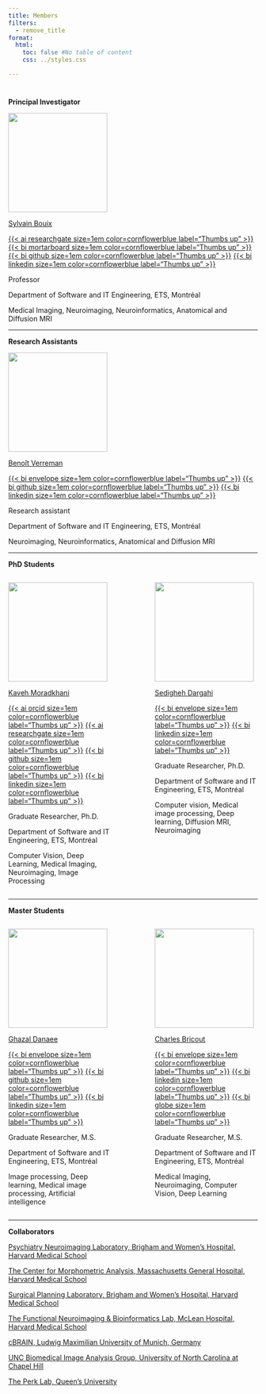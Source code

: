 ```yaml
---
title: Members
filters:
  - remove_title
format:
  html:
    toc: false #No table of content
    css: ../styles.css

---
```


# {.centering .unnumbered .unlisted}

[**Principal Investigator**]{.text-style-1} 

<!-- Lab Director -->
![](../images/people_faces/SB_round.png){width=200}

[Sylvain Bouix](https://sbouix.github.io/){target="_blank"} 

[{{< ai researchgate size=1em color=cornflowerblue label="Thumbs up" >}}](https://www.researchgate.net/profile/Sylvain-Bouix){target="_blank"}
[{{< bi mortarboard size=1em color=cornflowerblue label="Thumbs up" >}}](https://www.etsmtl.ca/recherche/professeurs-chercheurs/sbouix/){target="_blank"} 
[{{< bi github size=1em color=cornflowerblue label="Thumbs up" >}}](https://github.com/sbouix){target="_blank"} 
[{{< bi linkedin size=1em color=cornflowerblue label="Thumbs up" >}}](https://www.linkedin.com/search/results/all/?fetchDeterministicClustersOnly=true&heroEntityKey=urn%3Ali%3Afsd_profile%3AACoAAAE54G0B9SjSTi14XXga3b5V66C7b9BTXFI&keywords=sylvain%20bouix&origin=RICH_QUERY_TYPEAHEAD_HISTORY&position=0&searchId=90ed282e-d341-4c4e-8b36-131ab83ec6ea&sid=nWS){target="_blank"} 

Professor

Department of Software and IT Engineering, ETS, Montréal

Medical Imaging, Neuroimaging, Neuroinformatics, Anatomical and Diffusion MRI

<!--
<img src="../images/people_faces/sylvain_bouix.jpg" style="height: 100%; width: 100%; object-fit: contain" onclick="window.open('https://sbouix.github.io/', 'blank');"/>
-->

----

[**Research Assistants**]{.text-style-1}

![](../images/people_faces/BV_round.png){width=200}

[Benoît Verreman](https://www.linkedin.com/in/benoitverreman/){target="_blank"} 

[{{< bi envelope size=1em color=cornflowerblue label="Thumbs up" >}}](benverreman@gmail.com){target="_blank"}
[{{< bi github size=1em color=cornflowerblue label="Thumbs up" >}}](https://github.com/bverreman){target="_blank"} 
[{{< bi linkedin size=1em color=cornflowerblue label="Thumbs up" >}}](https://www.linkedin.com/in/benoitverreman/){target="_blank"} 

Research assistant

Department of Software and IT Engineering, ETS, Montréal

Neuroimaging, Neuroinformatics, Anatomical and Diffusion MRI

----

[**PhD Students**]{.text-style-1}

:::: {.columns}

::: {.column width="45%"}
![](../images/people_faces/KM_round.png){width=200}

[Kaveh Moradkhani](https://kaveh-moradkhani.github.io){target="_blank"} 
<!--https://jpswalsh.github.io/academicons/-->

[{{< ai orcid size=1em color=cornflowerblue label="Thumbs up" >}}](https://orcid.org/0009-0002-4372-073X){target="_blank"}
[{{< ai researchgate size=1em color=cornflowerblue label="Thumbs up" >}}](https://www.researchgate.net/profile/Kaveh-Moradkhani){target="_blank"} 
[{{< bi github size=1em color=cornflowerblue label="Thumbs up" >}}](https://github.com/Kaveh-Moradkhani){target="_blank"} 
[{{< bi linkedin size=1em color=cornflowerblue label="Thumbs up" >}}](https://www.linkedin.com/in/kaveh-moradkhani-4667b317b/){target="_blank"} 

Graduate Researcher, Ph.D.

Department of Software and IT Engineering, ETS, Montréal

Computer Vision, Deep Learning,  Medical Imaging, Neuroimaging, Image Processing
:::

::: {.column width="10%"}
:::

::: {.column width="45%"}

![](../images/people_faces/SD_round.png){width=200}


[Sedigheh Dargahi](https://www.linkedin.com/in/sadaf-dargahi/){target="_blank"} 

[{{< bi envelope size=1em color=cornflowerblue label="Thumbs up" >}}](sedigheh.dargahi.1@ens.etsmtl.ca){target="_blank"} 
[{{< bi linkedin size=1em color=cornflowerblue label="Thumbs up" >}}](https://www.linkedin.com/in/sadaf-dargahi/){target="_blank"} 

Graduate Researcher, Ph.D.

Department of Software and IT Engineering, ETS, Montréal

Computer vision, Medical image processing, Deep learning, Diffusion MRI, Neuroimaging

:::

::::

----

[**Master Students**]{.text-style-1}

:::: {.columns}

::: {.column width="45%"}
![](../images/people_faces/GD_round.png){width=200}

[Ghazal Danaee](https://www.linkedin.com/in/ghazal-danaei-7aa579193?utm_source=share&utm_campaign=share_via&utm_content=profile&utm_medium=android_app){target="_blank"} 

[{{< bi envelope size=1em color=cornflowerblue label="Thumbs up" >}}](ghazal.danaei99@gmail.com){target="_blank"} 
[{{< bi github size=1em color=cornflowerblue label="Thumbs up" >}}](https://github.com/Ghazal-Danaei){target="_blank"} 
[{{< bi linkedin size=1em color=cornflowerblue label="Thumbs up" >}}](https://www.linkedin.com/in/ghazal-danaei-7aa579193?utm_source=share&utm_campaign=share_via&utm_content=profile&utm_medium=android_app){target="_blank"} 

Graduate Researcher, M.S.

Department of Software and IT Engineering, ETS, Montréal

Image processing, Deep learning, Medical image processing, Artificial intelligence
:::

::: {.column width="10%"}
:::

::: {.column width="45%"}
![](../images/people_faces/CB_round.png){width=200}

[Charles Bricout](https://www.linkedin.com/in/charles-bricout/){target="_blank"} 

[{{< bi envelope size=1em color=cornflowerblue label="Thumbs up" >}}](bricout.charles@outlook.com){target="_blank"} 
[{{< bi linkedin size=1em color=cornflowerblue label="Thumbs up" >}}](https://www.linkedin.com/in/charles-bricout/){target="_blank"} 
[{{< bi globe size=1em color=cornflowerblue label="Thumbs up" >}}](https://chbricout.github.io/){target="_blank"} 


Graduate Researcher, M.S.

Department of Software and IT Engineering, ETS, Montréal

Medical Imaging, Neuroimaging, Computer Vision, Deep Learning
:::

::::

----

[**Collaborators**]{.text-style-1}

<a href="https://pnl.bwh.harvard.edu/" target="_blank">
Psychiatry Neuroimaging Laboratory, Brigham and Women's Hospital, Harvard Medical School</a><br>

<a href="https://cma.mgh.harvard.edu/" target="_blank">
The Center for Morphometric Analysis,  Massachusetts General Hospital, Harvard Medical School</a>

<a href="https://spl.harvard.edu/" target="_blank">
Surgical Planning Laboratory, Brigham and Women's Hospital, Harvard Medical School</a>

<a href="https://bakerlab.mclean.harvard.edu/" target="_blank">
The Functional Neuroimaging & Bioinformatics Lab, McLean Hospital, Harvard Medical School</a>

<a href="https://pediatric-neuroimaging.de/" target="_blank">
cBRAIN, Ludwig Maximilian University of Munich, Germany</a>

<a href="https://biag.cs.unc.edu/" target="_blank">
UNC Biomedical Image Analysis Group, University of North Carolina at Chapel Hill</a>

<a href="http://perk.cs.queensu.ca/" target="_blank">
The Perk Lab, Queen's University</a>

